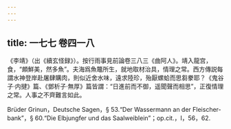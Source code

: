 ```yaml
---
---
---
```

title: 一七七 卷四一八
---




《李靖》（出《續玄怪録》）。按行雨事見前論卷三八三《曲阿人》。靖入龍宫，食，“頗鮮美，然多魚”。夫海爲魚鼈所生，就地取材治具，情理之常。西方傳説每謂水神登岸赴屠肆購肉，則似近舍水味，遠求陸珍，殆厭螺蛤而思芻豢耶？《鬼谷子·内揵》篇、《鄧析子·無厚》篇皆謂：“日進前而不御，遥聞聲而相思”，正復情理之常。人事之不齊難言如此。

Brüder Grinun，Deutsche Sagen，§ 53.“Der Wassermann an der Fleischer- bank”，§ 60.“Die Elbjungfer und das Saalweiblein”；op.cit.，I，56，62.